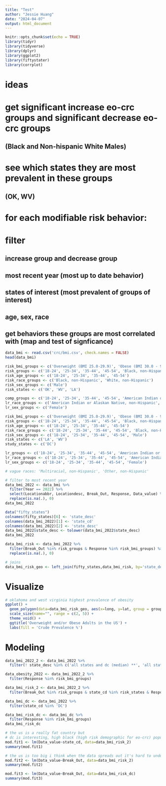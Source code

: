 ```yaml
---
title: "Test"
author: "Jessie Huang"
date: "2024-04-07"
output: html_document
---
```


```r
knitr::opts_chunk$set(echo = TRUE)
library(tidyr)
library(tidyverse)
library(dplyr)
library(ggplot2)
library(fiftystater)
library(corrplot)
```

# ideas
# get significant increase eo-crc groups and significant decrease eo-crc groups 
## (Black and Non-hispanic White Males)
# see which states they are most prevalent in these groups 
## (OK, WV)
# for each modifiable risk behavior:
# filter
## increase group and decrease group
## most recent year (most up to date behavior)
## states of interest (most prevalent of groups of interest)
## age, sex, race
## get behaviors these groups are most correlated with (map and test of signficance)

```r
data_bmi <- read.csv('crc/bmi.csv', check.names = FALSE)
head(data_bmi)
```
```r
risk_bmi_groups <- c('Overweight (BMI 25.0-29.9)', 'Obese (BMI 30.0 - 99.8)')
risk_groups <- c('18-24', '25-34', '35-44', '45-54', 'Black, non-Hispanic', 'White, non-Hispanic', 'Male')
risk_age_groups <- c('18-24', '25-34', '35-44', '45-54')
risk_race_groups <- c('Black, non-Hispanic', 'White, non-Hispanic')
risk_sex_groups <- c('Male')
risk_states <- c('OK', 'WV', 'LA')

comp_groups <- c('18-24', '25-34', '35-44', '45-54', 'American Indian or Alaskan Native, non-Hispanic', 'Asian, non-Hispanic', 'Hispanic', 'Multiracial, non-Hispanic', 'Native Hawaiian or other Pacific Islander, non-Hispanic', 'Other, non-Hispanic', 'Female')
lr_race_groups <- c('American Indian or Alaskan Native, non-Hispanic', 'Asian, non-Hispanic', 'Hispanic', 'Multiracial, non-Hispanic', 'Native Hawaiian or other Pacific Islander, non-Hispanic', 'Other, non-Hispanic')
lr_sex_groups <- c('Female')
```

```r
risk_bmi_groups <- c('Overweight (BMI 25.0-29.9)', 'Obese (BMI 30.0 - 99.8)')
risk_groups <- c('18-24', '25-34', '35-44', '45-54', 'Black, non-Hispanic', 'White, non-Hispanic', 'Male')
risk_age_groups <- c('18-24', '25-34', '35-44', '45-54')
risk_race_groups <- c('18-24', '25-34', '35-44', '45-54', 'Black, non-Hispanic', 'White, non-Hispanic')
risk_sex_groups <- c('18-24', '25-34', '35-44', '45-54', 'Male')
risk_states <- c('LA', 'WV')
study_states <- c('DC')

lr_groups <- c('18-24', '25-34', '35-44', '45-54', 'American Indian or Alaskan Native, non-Hispanic', 'Asian, non-Hispanic', 'Native Hawaiian or other Pacific Islander, non-Hispanic', 'Female')
lr_race_groups <- c('18-24', '25-34', '35-44', '45-54', 'American Indian or Alaskan Native, non-Hispanic', 'Asian, non-Hispanic', 'Hispanic', 'Native Hawaiian or other Pacific Islander, non-Hispanic')
lr_sex_groups <- c('18-24', '25-34', '35-44', '45-54', 'Female')

# vague races: 'Multiracial, non-Hispanic', 'Other, non-Hispanic'
```

```r
# filter to most recent year
data_bmi_2022 <- data_bmi %>% 
  filter(Year == 2022) %>%
  select(Locationabbr, Locationdesc, Break_Out, Response, Data_value) %>%
  replace(is.na(.), 0)
data_bmi_2022
```
```r
data("fifty_states")
colnames(fifty_states)[6] <- 'state_desc'
colnames(data_bmi_2022)[1] <- 'state_cd'
colnames(data_bmi_2022)[2] <- 'state_desc'
data_bmi_2022$state_desc <- tolower(data_bmi_2022$state_desc)
data_bmi_2022
```
```r
data_bmi_risk <- data_bmi_2022 %>% 
  filter(Break_Out %in% risk_groups & Response %in% risk_bmi_groups) %>%
  replace(is.na(.), 0)
```

```r
# joins
data_bmi_risk_geo <- left_join(fifty_states,data_bmi_risk, by='state_desc')
```

# Visualize

```r
# oklahoma and west virginia highest prevalence of obesity
ggplot() + 
  geom_polygon(data=data_bmi_risk_geo, aes(x=long, y=lat, group = group, fill=Data_value),color="white" ) + 
  scale_size(name="", range = c(2, 5)) +
  theme_void() +
  ggtitle('Overweight and/or Obese Adults in the US') + 
  labs(fill = 'Crude Prevalence %')
```

# Modeling

```r
data_bmi_2022_2 <- data_bmi_2022 %>%
  filter(! state_desc %in% c('all states and dc (median) **', 'all states, dc and territories (median) **'))

data_obesity_2022 <- data_bmi_2022_2 %>%
  filter(Response %in% risk_bmi_groups)

data_bmi_risk_2 <- data_bmi_2022_2 %>%
  filter(Break_Out %in% risk_groups & state_cd %in% risk_states & Response %in% risk_bmi_groups)

data_bmi_dc <- data_bmi_2022 %>%
  filter(state_cd %in% 'DC')

data_bmi_risk_dc <- data_bmi_dc %>%
  filter(Response %in% risk_bmi_groups)
data_bmi_risk_dc
```

```r
# the us is a really fat country but
# dc is interesting, high black (high risk demographic for eo-crc) population yet prevalence of obesity (high risk factor for crc) lowers prevalence of CRC significantly compared to other states, so what are they doing differently?
mod.fit1 <- lm(Data_value~state_cd, data=data_bmi_risk_2)
summary(mod.fit1)
```


```r
# the us is too big i think when the data spreads out it's hard to understand what's going on 
mod.fit2 <- lm(Data_value~Break_Out, data=data_bmi_risk_2)
summary(mod.fit2)
```

```r
mod.fit3 <- lm(Data_value~Break_Out, data=data_bmi_risk_dc)
summary(mod.fit3)
```
